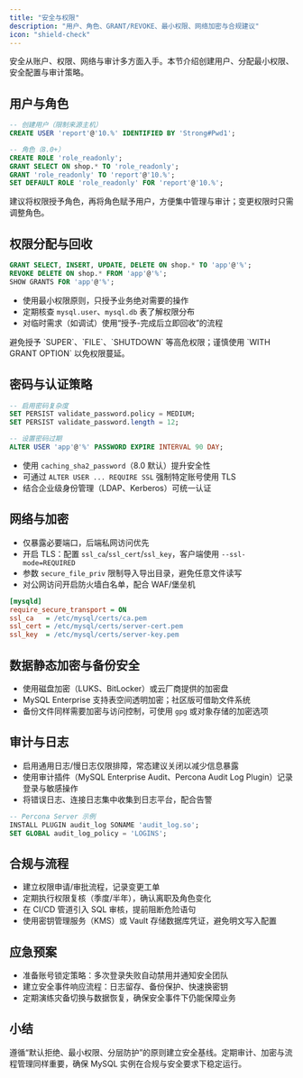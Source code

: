 ```yaml
---
title: "安全与权限"
description: "用户、角色、GRANT/REVOKE、最小权限、网络加密与合规建议"
icon: "shield-check"
---
```


安全从账户、权限、网络与审计多方面入手。本节介绍创建用户、分配最小权限、安全配置与审计策略。

## 用户与角色

```sql
-- 创建用户（限制来源主机）
CREATE USER 'report'@'10.%' IDENTIFIED BY 'Strong#Pwd1';

-- 角色（8.0+）
CREATE ROLE 'role_readonly';
GRANT SELECT ON shop.* TO 'role_readonly';
GRANT 'role_readonly' TO 'report'@'10.%';
SET DEFAULT ROLE 'role_readonly' FOR 'report'@'10.%';
```

<Tip>
建议将权限授予角色，再将角色赋予用户，方便集中管理与审计；变更权限时只需调整角色。
</Tip>

## 权限分配与回收

```sql
GRANT SELECT, INSERT, UPDATE, DELETE ON shop.* TO 'app'@'%';
REVOKE DELETE ON shop.* FROM 'app'@'%';
SHOW GRANTS FOR 'app'@'%';
```

- 使用最小权限原则，只授予业务绝对需要的操作
- 定期核查 `mysql.user`、`mysql.db` 表了解权限分布
- 对临时需求（如调试）使用“授予-完成后立即回收”的流程

<Warning>
避免授予 `SUPER`、`FILE`、`SHUTDOWN` 等高危权限；谨慎使用 `WITH GRANT OPTION` 以免权限蔓延。
</Warning>

## 密码与认证策略

```sql
-- 启用密码复杂度
SET PERSIST validate_password.policy = MEDIUM;
SET PERSIST validate_password.length = 12;

-- 设置密码过期
ALTER USER 'app'@'%' PASSWORD EXPIRE INTERVAL 90 DAY;
```

- 使用 `caching_sha2_password`（8.0 默认）提升安全性
- 可通过 `ALTER USER ... REQUIRE SSL` 强制特定账号使用 TLS
- 结合企业级身份管理（LDAP、Kerberos）可统一认证

## 网络与加密

- 仅暴露必要端口，后端私网访问优先
- 开启 TLS：配置 `ssl_ca`/`ssl_cert`/`ssl_key`，客户端使用 `--ssl-mode=REQUIRED`
- 参数 `secure_file_priv` 限制导入导出目录，避免任意文件读写
- 对公网访问开启防火墙白名单，配合 WAF/堡垒机

```ini
[mysqld]
require_secure_transport = ON
ssl_ca   = /etc/mysql/certs/ca.pem
ssl_cert = /etc/mysql/certs/server-cert.pem
ssl_key  = /etc/mysql/certs/server-key.pem
```

## 数据静态加密与备份安全

- 使用磁盘加密（LUKS、BitLocker）或云厂商提供的加密盘
- MySQL Enterprise 支持表空间透明加密；社区版可借助文件系统
- 备份文件同样需要加密与访问控制，可使用 `gpg` 或对象存储的加密选项

## 审计与日志

- 启用通用日志/慢日志仅限排障，常态建议关闭以减少信息暴露
- 使用审计插件（MySQL Enterprise Audit、Percona Audit Log Plugin）记录登录与敏感操作
- 将错误日志、连接日志集中收集到日志平台，配合告警

```sql
-- Percona Server 示例
INSTALL PLUGIN audit_log SONAME 'audit_log.so';
SET GLOBAL audit_log_policy = 'LOGINS';
```

## 合规与流程

- 建立权限申请/审批流程，记录变更工单
- 定期执行权限复核（季度/半年），确认离职及角色变化
- 在 CI/CD 管道引入 SQL 审核，提前阻断危险语句
- 使用密钥管理服务（KMS）或 Vault 存储数据库凭证，避免明文写入配置

## 应急预案

- 准备账号锁定策略：多次登录失败自动禁用并通知安全团队
- 建立安全事件响应流程：日志留存、备份保护、快速换密钥
- 定期演练灾备切换与数据恢复，确保安全事件下仍能保障业务

## 小结

遵循“默认拒绝、最小权限、分层防护”的原则建立安全基线。定期审计、加密与流程管理同样重要，确保 MySQL 实例在合规与安全要求下稳定运行。
